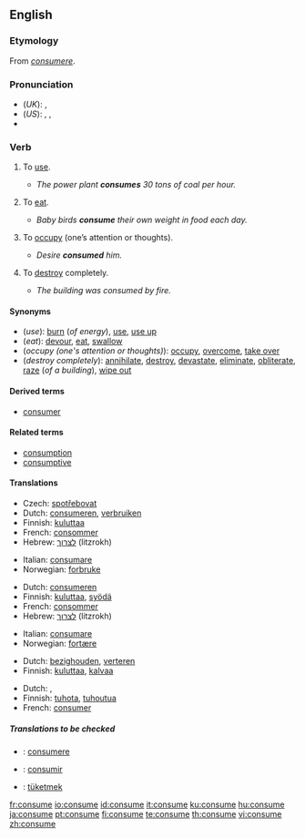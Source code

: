 ==English==

===Etymology===
From {{L.}} ''[[consumere]]''.

===Pronunciation===
*(''UK''): {{IPA|/kənˈsjuːm/}}, {{SAMPA|/k@n"sju:m/}}
*(''US''): {{AHD|kən-so͞om}}, {{IPA|/kənˈsuːm/}}, {{SAMPA|/k@n"su:m/}}
*{{audio|en-us-consume.ogg|Audio (US)}}

===Verb===
{{en-verb|consum|ing}}

# {{transitive}} To [[use]].
#* ''The power plant '''consumes''' 30 tons of coal per hour.''
# {{transitive}} To [[eat]].
#* ''Baby birds '''consume''' their own weight in food each day.''
# {{transitive}} To [[occupy]] (one’s attention or thoughts).
#* ''Desire '''consumed''' him.''
# {{transitive}} To [[destroy]] completely.
#* ''The building was consumed by fire.''

====Synonyms====
*(''use''): [[burn]] (''of energy''), [[use]], [[use up]]
*(''eat''): [[devour]], [[eat]], [[swallow]]
*(''occupy (one's attention or thoughts)''): [[occupy]], [[overcome]], [[take over]]
*(''destroy completely''): [[annihilate]], [[destroy]], [[devastate]], [[eliminate]], [[obliterate]], [[raze]] (''of a building''), [[wipe out]]

====Derived terms====
*[[consumer]]

====Related terms====
*[[consumption]]
*[[consumptive]]

====Translations====
{{trans-top|to use}}
*Czech: [[spotřebovat]]
*Dutch: [[consumeren]], [[verbruiken]]
*Finnish: [[kuluttaa]]
*French: [[consommer]]
*Hebrew: [[לצרוך]] (litzrokh)
{{trans-mid}}
*Italian: [[consumare]]
*Norwegian: [[forbruke]]
{{trans-bottom}}

{{trans-top|to eat}}
*Dutch: [[consumeren]]
*Finnish: [[kuluttaa]], [[syödä]]
*French: [[consommer]]
*Hebrew: [[לצרוך]] (litzrokh)
{{trans-mid}}
*Italian: [[consumare]]
*Norwegian: [[fortære]]
{{trans-bottom}}

{{trans-top|to occupy}}
*Dutch: [[bezighouden]], [[verteren]]
*Finnish: [[kuluttaa]], [[kalvaa]]
{{trans-mid}}
{{trans-bottom}}

{{trans-top|to destroy completely}}
*Dutch: {{t|nl|verteren}}, {{t|nl|consumeren}}
*Finnish: [[tuhota]], [[tuhoutua]]
*French: [[consumer]]
{{trans-mid}}
{{trans-bottom}}

=====Translations to be checked=====
{{checktrans}}
*{{ttbc|Latin}}: [[consumere]]
*{{ttbc|Spanish}}: [[consumir]]
*{{ttbc|Turkish}}: [[tüketmek]]

[[fr:consume]]
[[io:consume]]
[[id:consume]]
[[it:consume]]
[[ku:consume]]
[[hu:consume]]
[[ja:consume]]
[[pt:consume]]
[[fi:consume]]
[[te:consume]]
[[th:consume]]
[[vi:consume]]
[[zh:consume]]
